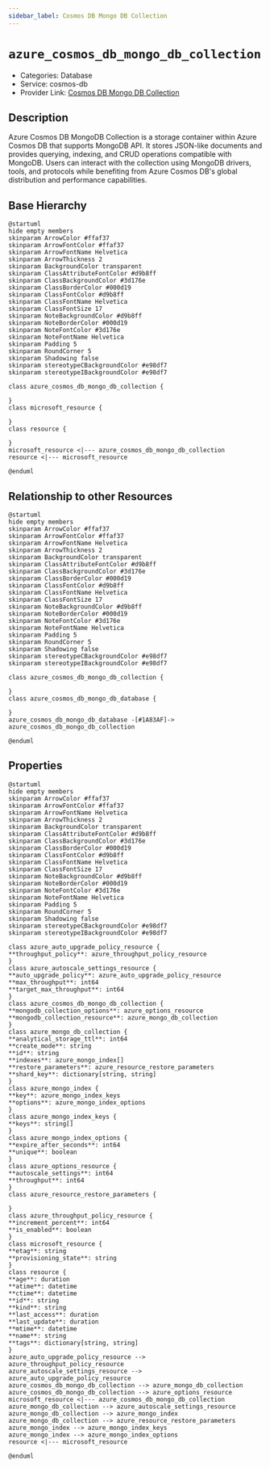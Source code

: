 ```yaml
---
sidebar_label: Cosmos DB Mongo DB Collection
---
```


# `azure_cosmos_db_mongo_db_collection`

- Categories: Database
- Service: cosmos-db
- Provider Link: [Cosmos DB Mongo DB Collection](https://learn.microsoft.com/en-us/azure/cosmos-db/mongodb/)

## Description

Azure Cosmos DB MongoDB Collection is a storage container within Azure Cosmos DB that supports MongoDB API. It stores JSON-like documents and provides querying, indexing, and CRUD operations compatible with MongoDB. Users can interact with the collection using MongoDB drivers, tools, and protocols while benefiting from Azure Cosmos DB's global distribution and performance capabilities.

## Base Hierarchy

<ZoomPanPinch>

```kroki imgType="plantuml" imgAlt="Hierarchy of Cosmos DB Mongo DB Collection"
@startuml
hide empty members
skinparam ArrowColor #ffaf37
skinparam ArrowFontColor #ffaf37
skinparam ArrowFontName Helvetica
skinparam ArrowThickness 2
skinparam BackgroundColor transparent
skinparam ClassAttributeFontColor #d9b8ff
skinparam ClassBackgroundColor #3d176e
skinparam ClassBorderColor #000d19
skinparam ClassFontColor #d9b8ff
skinparam ClassFontName Helvetica
skinparam ClassFontSize 17
skinparam NoteBackgroundColor #d9b8ff
skinparam NoteBorderColor #000d19
skinparam NoteFontColor #3d176e
skinparam NoteFontName Helvetica
skinparam Padding 5
skinparam RoundCorner 5
skinparam Shadowing false
skinparam stereotypeCBackgroundColor #e98df7
skinparam stereotypeIBackgroundColor #e98df7

class azure_cosmos_db_mongo_db_collection {

}
class microsoft_resource {

}
class resource {

}
microsoft_resource <|--- azure_cosmos_db_mongo_db_collection
resource <|--- microsoft_resource

@enduml
```

</ZoomPanPinch>

## Relationship to other Resources

<ZoomPanPinch>

```kroki imgType="plantuml" imgAlt="Diagram of Cosmos DB Mongo DB Collection resource relationships"
@startuml
hide empty members
skinparam ArrowColor #ffaf37
skinparam ArrowFontColor #ffaf37
skinparam ArrowFontName Helvetica
skinparam ArrowThickness 2
skinparam BackgroundColor transparent
skinparam ClassAttributeFontColor #d9b8ff
skinparam ClassBackgroundColor #3d176e
skinparam ClassBorderColor #000d19
skinparam ClassFontColor #d9b8ff
skinparam ClassFontName Helvetica
skinparam ClassFontSize 17
skinparam NoteBackgroundColor #d9b8ff
skinparam NoteBorderColor #000d19
skinparam NoteFontColor #3d176e
skinparam NoteFontName Helvetica
skinparam Padding 5
skinparam RoundCorner 5
skinparam Shadowing false
skinparam stereotypeCBackgroundColor #e98df7
skinparam stereotypeIBackgroundColor #e98df7

class azure_cosmos_db_mongo_db_collection {

}
class azure_cosmos_db_mongo_db_database {

}
azure_cosmos_db_mongo_db_database -[#1A83AF]-> azure_cosmos_db_mongo_db_collection

@enduml
```

</ZoomPanPinch>

## Properties

<ZoomPanPinch>

```kroki imgType="plantuml" imgAlt="Diagram of Cosmos DB Mongo DB Collection data model"
@startuml
hide empty members
skinparam ArrowColor #ffaf37
skinparam ArrowFontColor #ffaf37
skinparam ArrowFontName Helvetica
skinparam ArrowThickness 2
skinparam BackgroundColor transparent
skinparam ClassAttributeFontColor #d9b8ff
skinparam ClassBackgroundColor #3d176e
skinparam ClassBorderColor #000d19
skinparam ClassFontColor #d9b8ff
skinparam ClassFontName Helvetica
skinparam ClassFontSize 17
skinparam NoteBackgroundColor #d9b8ff
skinparam NoteBorderColor #000d19
skinparam NoteFontColor #3d176e
skinparam NoteFontName Helvetica
skinparam Padding 5
skinparam RoundCorner 5
skinparam Shadowing false
skinparam stereotypeCBackgroundColor #e98df7
skinparam stereotypeIBackgroundColor #e98df7

class azure_auto_upgrade_policy_resource {
**throughput_policy**: azure_throughput_policy_resource
}
class azure_autoscale_settings_resource {
**auto_upgrade_policy**: azure_auto_upgrade_policy_resource
**max_throughput**: int64
**target_max_throughput**: int64
}
class azure_cosmos_db_mongo_db_collection {
**mongodb_collection_options**: azure_options_resource
**mongodb_collection_resource**: azure_mongo_db_collection
}
class azure_mongo_db_collection {
**analytical_storage_ttl**: int64
**create_mode**: string
**id**: string
**indexes**: azure_mongo_index[]
**restore_parameters**: azure_resource_restore_parameters
**shard_key**: dictionary[string, string]
}
class azure_mongo_index {
**key**: azure_mongo_index_keys
**options**: azure_mongo_index_options
}
class azure_mongo_index_keys {
**keys**: string[]
}
class azure_mongo_index_options {
**expire_after_seconds**: int64
**unique**: boolean
}
class azure_options_resource {
**autoscale_settings**: int64
**throughput**: int64
}
class azure_resource_restore_parameters {

}
class azure_throughput_policy_resource {
**increment_percent**: int64
**is_enabled**: boolean
}
class microsoft_resource {
**etag**: string
**provisioning_state**: string
}
class resource {
**age**: duration
**atime**: datetime
**ctime**: datetime
**id**: string
**kind**: string
**last_access**: duration
**last_update**: duration
**mtime**: datetime
**name**: string
**tags**: dictionary[string, string]
}
azure_auto_upgrade_policy_resource --> azure_throughput_policy_resource
azure_autoscale_settings_resource --> azure_auto_upgrade_policy_resource
azure_cosmos_db_mongo_db_collection --> azure_mongo_db_collection
azure_cosmos_db_mongo_db_collection --> azure_options_resource
microsoft_resource <|--- azure_cosmos_db_mongo_db_collection
azure_mongo_db_collection --> azure_autoscale_settings_resource
azure_mongo_db_collection --> azure_mongo_index
azure_mongo_db_collection --> azure_resource_restore_parameters
azure_mongo_index --> azure_mongo_index_keys
azure_mongo_index --> azure_mongo_index_options
resource <|--- microsoft_resource

@enduml
```

</ZoomPanPinch>
